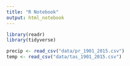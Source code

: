 ```yaml
---
title: "R Notebook"
output: html_notebook
---
```


```r
library(readr)
library(tidyverse)

precip <- read_csv("data/pr_1901_2015.csv")
temp <- read_csv("data/tas_1901_2015.csv")

```

```r

```

